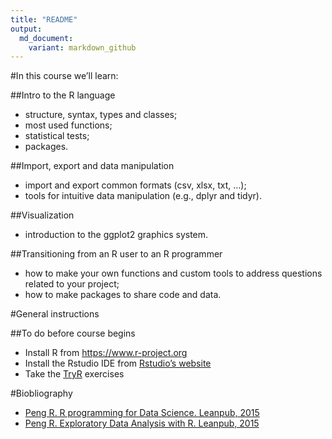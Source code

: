 ```yaml
---
title: "README"
output: 
  md_document:
    variant: markdown_github
---
```


#In this course we'll learn:

##Intro to the R language
 
* structure, syntax, types and classes;
* most used functions;
* statistical tests;
* packages.

##Import, export and data manipulation

* import and export common formats (csv, xlsx, txt, …);
* tools for intuitive data manipulation (e.g., dplyr and tidyr).

##Visualization 

* introduction to the ggplot2 graphics system.

##Transitioning from an R user to an R programmer

* how to make your own functions and custom tools to address questions related to your project;
* how to make packages to share code and data. 


#General instructions

##To do before course begins

* Install R from [https://www.r-project.org](https://www.r-project.org)
* Install the Rstudio IDE from [Rstudio's website](https://www.rstudio.com/products/RStudio/#Desktop)
* Take the [TryR](http://tryr.codeschool.com) exercises

#Biobliography

* [Peng R. R programming for Data Science. Leanpub, 2015](https://leanpub.com/rprogramming)
* [Peng R. Exploratory Data Analysis with R. Leanpub, 2015](https://leanpub.com/exdata)